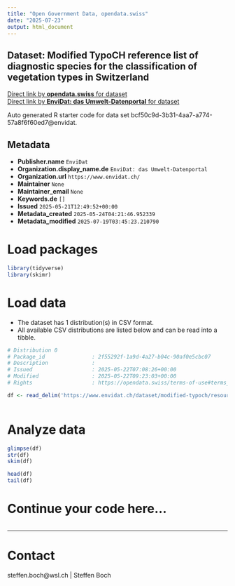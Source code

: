 ```yaml
---
title: "Open Government Data, opendata.swiss"
date: "2025-07-23"
output: html_document
---
```


## Dataset: Modified TypoCH reference list of diagnostic species for the classification of vegetation types in Switzerland



[Direct link by **opendata.swiss** for dataset](https://opendata.swiss/de/dataset/modified-typoch-reference-list-of-diagnostic-species-for-the-classification-of-vegetation-types)<br>
[Direct link by **EnviDat: das Umwelt-Datenportal** for dataset](https://www.envidat.ch/#/metadata/modified-typoch)

Auto generated R starter code for data set bcf50c9d-3b31-4aa7-a774-57a8f6f60ed7@envidat.

## Metadata

- **Publisher.name** `EnviDat`
- **Organization.display_name.de** `EnviDat: das Umwelt-Datenportal`
- **Organization.url** `https://www.envidat.ch/`
- **Maintainer** `None`
- **Maintainer_email** `None`
- **Keywords.de** `[]`
- **Issued** `2025-05-21T12:49:52+00:00`
- **Metadata_created** `2025-05-24T04:21:46.952339`
- **Metadata_modified** `2025-07-19T03:45:23.210790`


# Load packages

```r

library(tidyverse)
library(skimr)

```

# Load data

-   The dataset has 1 distribution(s) in CSV format.
-   All available CSV distributions are listed below and can be read into a tibble.

```r

# Distribution 0
# Package_id               : 2f55292f-1a9d-4a27-b04c-90af0e5cbc07
# Description              : 
# Issued                   : 2025-05-22T07:08:26+00:00
# Modified                 : 2025-05-22T09:23:03+00:00
# Rights                   : https://opendata.swiss/terms-of-use#terms_by

df <- read_delim('https://www.envidat.ch/dataset/modified-typoch/resource/47adb4a8-f089-4622-b525-6dff0da104d9')



```

# Analyze data

```r

glimpse(df)
str(df)
skim(df)

head(df)
tail(df)

```

# Continue your code here...

```r

```

------------------------------------------------------------------------

# Contact

steffen.boch@wsl.ch | Steffen Boch
